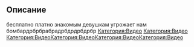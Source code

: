 
== Описание ==
бесплатно платно знакомым девушкам угрожает нам бомбардрбрбрабрадрбдрдрбдрбр
[[Категория:Видео]]
[[Категория:Видео]]
[[Категория:Видео]][[Категория:Видео]][[Категория:Видео]][[Категория:Видео]]